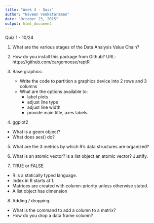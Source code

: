 ```yaml
---
title: "Week 4 - Quiz"
author: "Naveen Venkataraman"
date: "October 23, 2015"
output: html_document
---
```


Quiz 1 - 10/24

1. What are the various stages of the Data Analysis Value Chain?

2. How do you install this package from Github? URL: https://github.com/cargomoose/raptR

3. Base graphics: 
    + Write the code to partition a graphics device into 2 rows and 3 columns
    + What are the options available to:
        + label plots
        + adjust line type
        + adjust line width
        + provide main title, axes labels

4. ggplot2

+ What is a geom object?
+ What does aes() do?

5. What are the 3 metrics by which R's data structures are organized?

6. What is an atomic vector? Is a list object an atomic vector? Justify.

7. TRUE or FALSE

+ R is a statically typed language.
+ Index in R starts at 1.
+ Matrices are created with column-priority unless otherwise stated.
+ A list object has dimension

8. Adding / dropping 

+ What is the command to add a column to a matrix?
+ How do you drop a data frame column?

